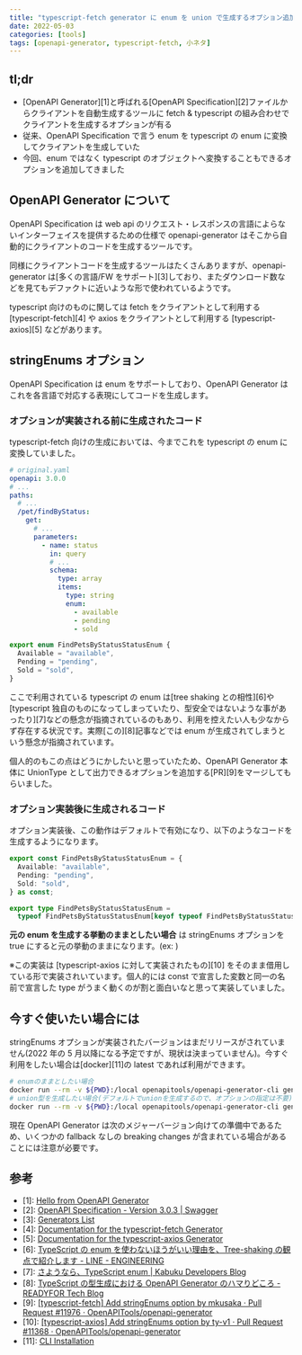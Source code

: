 ```yaml
---
title: "typescript-fetch generator に enum を union で生成するオプション追加した"
date: 2022-05-03
categories: [tools]
tags: [openapi-generator, typescript-fetch, 小ネタ]
---
```


## tl;dr

- [OpenAPI Generator][1]と呼ばれる[OpenAPI Specification][2]ファイルからクライアントを自動生成するツールに fetch & typescript の組み合わせでクライアントを生成するオプションが有る
- 従来、OpenAPI Specification で言う enum を typescript の enum に変換してクライアントを生成していた
- 今回、enum ではなく typescript のオブジェクトへ変換することもできるオプションを追加してきました

## OpenAPI Generator について

OpenAPI Specification は web api のリクエスト・レスポンスの言語によらないインターフェイスを提供するための仕様で openapi-generator はそこから自動的にクライアントのコードを生成するツールです。

同様にクライアントコードを生成するツールはたくさんありますが、openapi-generator は[多くの言語/FW をサポート][3]しており、またダウンロード数などを見てもデファクトに近いような形で使われているようです。

typescript 向けのものに関しては fetch をクライアントとして利用する [typescript-fetch][4] や axios をクライアントとして利用する [typescript-axios][5] などがあります。

## stringEnums オプション

OpenAPI Specification は enum をサポートしており、OpenAPI Generator はこれを各言語で対応する表現にしてコードを生成します。

### オプションが実装される前に生成されたコード

typescript-fetch 向けの生成においては、今までこれを typescript の enum に変換していました。

```yaml
# original.yaml
openapi: 3.0.0
# ...
paths:
  # ...
  /pet/findByStatus:
    get:
      # ...
      parameters:
        - name: status
          in: query
          # ...
          schema:
            type: array
            items:
              type: string
              enum:
                - available
                - pending
                - sold
```

```ts
export enum FindPetsByStatusStatusEnum {
  Available = "available",
  Pending = "pending",
  Sold = "sold",
}
```

ここで利用されている typescript の enum は[tree shaking との相性][6]や[typescript 独自のものになってしまっていたり、型安全ではないような事があったり][7]などの懸念が指摘されているのもあり、利用を控えたい人も少なからず存在する状況です。実際[この][8]記事などでは enum が生成されてしまうという懸念が指摘されています。

個人的のもこの点はどうにかしたいと思っていたため、OpenAPI Generator 本体に UnionType として出力できるオプションを追加する[PR][9]をマージしてもらいました。

### オプション実装後に生成されるコード

オプション実装後、この動作はデフォルトで有効になり、以下のようなコードを生成するようになります。

```ts
export const FindPetsByStatusStatusEnum = {
  Available: "available",
  Pending: "pending",
  Sold: "sold",
} as const;

export type FindPetsByStatusStatusEnum =
  typeof FindPetsByStatusStatusEnum[keyof typeof FindPetsByStatusStatusEnum];
```

**元の enum を生成する挙動のままとしたい場合** は stringEnums オプションを true にすると元の挙動のままになります。(ex: )

※この実装は [typescript-axios に対して実装されたもの][10] をそのまま借用している形で実装されいています。個人的には const で宣言した変数と同一の名前で宣言した type がうまく動くのが割と面白いなと思って実装していました。

## 今すぐ使いたい場合には

stringEnums オプションが実装されたバージョンはまだリリースがされていません(2022 年の 5 月以降になる予定ですが、現状は決まっていません)。今すぐ利用をしたい場合は[docker][11]の latest であれば利用ができます。

```bash
# enumのままとしたい場合
docker run --rm -v ${PWD}:/local openapitools/openapi-generator-cli generate -i /local/spec.yaml -g typescript-fetch -o local/generated/ -p stringEnum=true
# union型を生成したい場合(デフォルトでunionを生成するので、オプションの指定は不要)
docker run --rm -v ${PWD}:/local openapitools/openapi-generator-cli generate -i /local/spec.yaml -g typescript-fetch -o local/generated/
```

現在 OpenAPI Generator は次のメジャーバージョン向けての準備中であるため、いくつかの fallback なしの breaking changes が含まれている場合があることには注意が必要です。

## 参考

- [1]: [Hello from OpenAPI Generator](https://openapi-generator.tech/)
- [2]: [OpenAPI Specification - Version 3.0.3 | Swagger](https://swagger.io/specification/)
- [3]: [Generators List](https://openapi-generator.tech/docs/generators/)
- [4]: [Documentation for the typescript-fetch Generator](https://openapi-generator.tech/docs/generators/typescript-fetch/)
- [5]: [Documentation for the typescript-axios Generator](https://openapi-generator.tech/docs/generators/typescript-axios/)
- [6]: [TypeScript の enum を使わないほうがいい理由を、Tree-shaking の観点で紹介します - LINE - ENGINEERING](https://engineering.linecorp.com/ja/blog/typescript-enum-tree-shaking/)
- [7]: [さようなら、TypeScript enum | Kabuku Developers Blog](https://www.kabuku.co.jp/developers/good-bye-typescript-enum)
- [8]: [TypeScript の型生成における OpenAPI Generator のハマりどころ - READYFOR Tech Blog](https://tech.readyfor.jp/entry/2021/04/15/170227)
- [9]: [[typescript-fetch] Add stringEnums option by mkusaka · Pull Request #11976 · OpenAPITools/openapi-generator](https://github.com/OpenAPITools/openapi-generator/pull/11976)
- [10]: [[typescript-axios] Add stringEnums option by ty-v1 · Pull Request #11368 · OpenAPITools/openapi-generator](https://github.com/OpenAPITools/openapi-generator/pull/11368)
- [11]: [CLI Installation](https://openapi-generator.tech/docs/installation/#docker)

